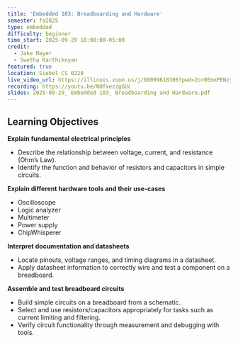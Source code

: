 ```yaml
---
title: 'Embedded 103: Breadboarding and Hardware'
semester: fa2025
type: embedded
difficulty: beginner
time_start: 2025-09-29 18:00:00-05:00
credit:
  - Jake Mayer
  - Swetha Karthikeyan
featured: true
location: Siebel CS 0220
live_video_url: https://illinois.zoom.us/j/88099618306?pwd=2or0EmnPENzylujodUzy69NWS0mzRw.1
recording: https://youtu.be/NOfxezzgGUc
slides: 2025-09-29_ Embedded 103_ Breadboarding and Hardware.pdf
---
```

## Learning Objectives

**Explain fundamental electrical principles**
  - Describe the relationship between voltage, current, and resistance (Ohm’s Law).
  - Identify the function and behavior of resistors and capacitors in simple circuits.

**Explain different hardware tools and their use-cases**
  - Oscilloscope
  - Logic analyzer
  - Multimeter
  - Power supply
  - ChipWhisperer

**Interpret documentation and datasheets**
  - Locate pinouts, voltage ranges, and timing diagrams in a datasheet.
  - Apply datasheet information to correctly wire and test a component on a breadboard.

**Assemble and test breadboard circuits**
  - Build simple circuits on a breadboard from a schematic.
  - Select and use resistors/capacitors appropriately for tasks such as current limiting and filtering.
  - Verify circuit functionality through measurement and debugging with tools.
